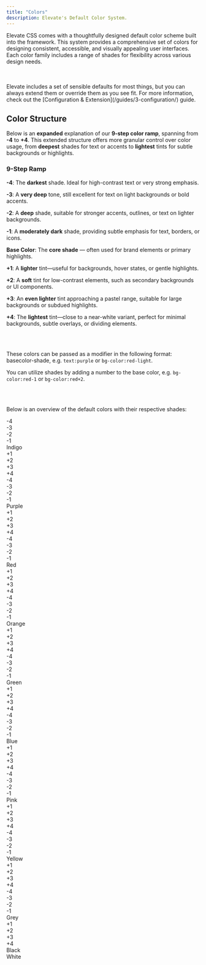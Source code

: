 ```yaml
---
title: "Colors"
description: Elevate's Default Color System.
---
```


Elevate CSS comes with a thoughtfully designed default color scheme built into the framework. This system provides a comprehensive set of colors for designing consistent, accessible, and visually appealing user interfaces. Each color family includes a range of shades for flexibility across various design needs.


<br/>
<br/>



<Aside title="You've Gotta Start Somewhere, Right?">
Elevate includes a set of sensible defaults for most things, but you can always extend them or override them as you see fit. For more information, check out the [Configuration & Extension](/guides/3-configuration/) guide.
</Aside>


## Color Structure

Below is an **expanded** explanation of our **9-step color ramp**, spanning from **-4** to **+4**. This extended structure offers more granular control over color usage, from **deepest** shades for text or accents to **lightest** tints for subtle backgrounds or highlights.

### 9-Step Ramp

**-4**: The **darkest** shade. Ideal for high-contrast text or very strong emphasis. <br/>

**-3**: A **very deep** tone, still excellent for text on light backgrounds or bold accents. <br/>

**-2**: A **deep** shade, suitable for stronger accents, outlines, or text on lighter backgrounds. <br/>

**-1**: A **moderately dark** shade, providing subtle emphasis for text, borders, or icons. <br/>

**Base Color**: The **core shade** — often used for brand elements or primary highlights. <br/>

**+1**: A **lighter** tint—useful for backgrounds, hover states, or gentle highlights. <br/>

**+2**: A **soft** tint for low-contrast elements, such as secondary backgrounds or UI components. <br/>

**+3**: An **even lighter** tint approaching a pastel range, suitable for large backgrounds or subdued highlights. <br/>

**+4**: The **lightest** tint—close to a near-white variant, perfect for minimal backgrounds, subtle overlays, or dividing elements. <br/>

<br/>
<br/>


These colors can be passed as a modifier in the following format: basecolor-shade, e.g. `text:purple` or `bg-color:red-light`.

You can utilize shades by adding a number to the base color, e.g. `bg-color:red-1` or `bg-color:red+2`.

<br/>
<br/>


Below is an overview of the default colors with their respective shades:

<div>

<div class="row">
  <div class="child:end aspect:square row:x-center:y-center bg-color:indigo-4 text:white h:d8 font:tiny w:d8 /lg/ h:c2 w:c2 bd:round-d2 -colorSquare">-4</div>
  <div class="aspect:square row:x-center:y-center bg-color:indigo-3 text:white h:d8 font:tiny w:d8 /lg/ h:c2 w:c2 bd:round-d2 -colorSquare">-3</div>
  <div class="aspect:square row:x-center:y-center bg-color:indigo-2 text:white h:d8 font:tiny w:d8 /lg/ h:c2 w:c2 bd:round-d2 -colorSquare">-2</div>
  <div class="aspect:square row:x-center:y-center bg-color:indigo-1 text:white h:d8 font:tiny w:d8 /lg/ h:c2 w:c2 bd:round-d2 -colorSquare">-1</div>
  <div class="aspect:square row:x-center:y-center bg-color:indigo text:white h:d8 font:tiny:bold w:d12 /lg/ h:c2 w:c2 bd:round-d2 -colorSquare">Indigo</div>
  <div class="aspect:square row:x-center:y-center bg-color:indigo+1 text:black h:d8 font:tiny w:d8 /lg/ h:c2 w:c2 bd:round-d2 -colorSquare">+1</div>
  <div class="aspect:square row:x-center:y-center bg-color:indigo+2 text:black h:d8 font:tiny w:d8 /lg/ h:c2 w:c2 bd:round-d2 -colorSquare">+2</div>
  <div class="aspect:square row:x-center:y-center bg-color:indigo+3 text:black h:d8 font:tiny w:d8 /lg/ h:c2 w:c2 bd:round-d2 -colorSquare">+3</div>
  <div class="aspect:square row:x-center:y-center bg-color:indigo+4 text:black h:d8 font:tiny w:d8 /lg/ h:c2 w:c2 bd:round-d2 -colorSquare">+4</div>
</div>

<div class="row">
  <div class="child:end aspect:square row:x-center:y-center bg-color:purple-4 text:white h:d8 font:tiny w:d8 /lg/ h:c2 w:c2 bd:round-d2 -colorSquare">-4</div>
  <div class="aspect:square row:x-center:y-center bg-color:purple-3 text:white h:d8 font:tiny w:d8 /lg/ h:c2 w:c2 bd:round-d2 -colorSquare">-3</div>
  <div class="aspect:square row:x-center:y-center bg-color:purple-2 text:white h:d8 font:tiny w:d8 /lg/ h:c2 w:c2 bd:round-d2 -colorSquare">-2</div>
  <div class="aspect:square row:x-center:y-center bg-color:purple-1 text:white h:d8 font:tiny w:d8 /lg/ h:c2 w:c2 bd:round-d2 -colorSquare">-1</div>
  <div class="aspect:square row:x-center:y-center bg-color:purple text:white h:d8 font:tiny:bold w:d12 /lg/ h:c2 w:c2 bd:round-d2 -colorSquare">Purple</div>
  <div class="aspect:square row:x-center:y-center bg-color:purple+1 text:black h:d8 font:tiny w:d8 /lg/ h:c2 w:c2 bd:round-d2 -colorSquare">+1</div>
  <div class="aspect:square row:x-center:y-center bg-color:purple+2 text:black h:d8 font:tiny w:d8 /lg/ h:c2 w:c2 bd:round-d2 -colorSquare">+2</div>
  <div class="aspect:square row:x-center:y-center bg-color:purple+3 text:black h:d8 font:tiny w:d8 /lg/ h:c2 w:c2 bd:round-d2 -colorSquare">+3</div>
  <div class="aspect:square row:x-center:y-center bg-color:purple+4 text:black h:d8 font:tiny w:d8 /lg/ h:c2 w:c2 bd:round-d2 -colorSquare">+4</div>
</div>

<div class="row">
  <div class="child:end aspect:square row:x-center:y-center bg-color:red-4 text:white h:d8 font:tiny w:d8 /lg/ h:c2 w:c2 bd:round-d2 -colorSquare">-4</div>
  <div class="aspect:square row:x-center:y-center bg-color:red-3 text:white h:d8 font:tiny w:d8 /lg/ h:c2 w:c2 bd:round-d2 -colorSquare">-3</div>
  <div class="aspect:square row:x-center:y-center bg-color:red-2 text:white h:d8 font:tiny w:d8 /lg/ h:c2 w:c2 bd:round-d2 -colorSquare">-2</div>
  <div class="aspect:square row:x-center:y-center bg-color:red-1 text:white h:d8 font:tiny w:d8 /lg/ h:c2 w:c2 bd:round-d2 -colorSquare">-1</div>
  <div class="aspect:square row:x-center:y-center bg-color:red text:white h:d8 font:tiny:bold w:d12 /lg/ h:c2 w:c2 bd:round-d2 -colorSquare">Red</div>
  <div class="aspect:square row:x-center:y-center bg-color:red+1 text:black h:d8 font:tiny w:d8 /lg/ h:c2 w:c2 bd:round-d2 -colorSquare">+1</div>
  <div class="aspect:square row:x-center:y-center bg-color:red+2 text:black h:d8 font:tiny w:d8 /lg/ h:c2 w:c2 bd:round-d2 -colorSquare">+2</div>
  <div class="aspect:square row:x-center:y-center bg-color:red+3 text:black h:d8 font:tiny w:d8 /lg/ h:c2 w:c2 bd:round-d2 -colorSquare">+3</div>
  <div class="aspect:square row:x-center:y-center bg-color:red+4 text:black h:d8 font:tiny w:d8 /lg/ h:c2 w:c2 bd:round-d2 -colorSquare">+4</div>
</div>

<div class="row">
  <div class="child:end aspect:square row:x-center:y-center bg-color:orange-4 text:white h:d8 font:tiny w:d8 /lg/ h:c2 w:c2 bd:round-d2 -colorSquare">-4</div>
  <div class="aspect:square row:x-center:y-center bg-color:orange-3 text:white h:d8 font:tiny w:d8 /lg/ h:c2 w:c2 bd:round-d2 -colorSquare">-3</div>
  <div class="aspect:square row:x-center:y-center bg-color:orange-2 text:white h:d8 font:tiny w:d8 /lg/ h:c2 w:c2 bd:round-d2 -colorSquare">-2</div>
  <div class="aspect:square row:x-center:y-center bg-color:orange-1 text:white h:d8 font:tiny w:d8 /lg/ h:c2 w:c2 bd:round-d2 -colorSquare">-1</div>
  <div class="aspect:square row:x-center:y-center bg-color:orange text:white h:d8 font:tiny:bold w:d12 /lg/ h:c2 w:c2 bd:round-d2 -colorSquare">Orange</div>
  <div class="aspect:square row:x-center:y-center bg-color:orange+1 text:black h:d8 font:tiny w:d8 /lg/ h:c2 w:c2 bd:round-d2 -colorSquare">+1</div>
  <div class="aspect:square row:x-center:y-center bg-color:orange+2 text:black h:d8 font:tiny w:d8 /lg/ h:c2 w:c2 bd:round-d2 -colorSquare">+2</div>
  <div class="aspect:square row:x-center:y-center bg-color:orange+3 text:black h:d8 font:tiny w:d8 /lg/ h:c2 w:c2 bd:round-d2 -colorSquare">+3</div>
  <div class="aspect:square row:x-center:y-center bg-color:orange+4 text:black h:d8 font:tiny w:d8 /lg/ h:c2 w:c2 bd:round-d2 -colorSquare">+4</div>
</div>

<div class="row">
  <div class="child:end aspect:square row:x-center:y-center bg-color:green-4 text:white h:d8 font:tiny w:d8 /lg/ h:c2 w:c2 bd:round-d2 -colorSquare">-4</div>
  <div class="aspect:square row:x-center:y-center bg-color:green-3 text:white h:d8 font:tiny w:d8 /lg/ h:c2 w:c2 bd:round-d2 -colorSquare">-3</div>
  <div class="aspect:square row:x-center:y-center bg-color:green-2 text:white h:d8 font:tiny w:d8 /lg/ h:c2 w:c2 bd:round-d2 -colorSquare">-2</div>
  <div class="aspect:square row:x-center:y-center bg-color:green-1 text:white h:d8 font:tiny w:d8 /lg/ h:c2 w:c2 bd:round-d2 -colorSquare">-1</div>
  <div class="aspect:square row:x-center:y-center bg-color:green text:white h:d8 font:tiny:bold w:d12 /lg/ h:c2 w:c2 bd:round-d2 -colorSquare">Green</div>
  <div class="aspect:square row:x-center:y-center bg-color:green+1 text:black h:d8 font:tiny w:d8 /lg/ h:c2 w:c2 bd:round-d2 -colorSquare">+1</div>
  <div class="aspect:square row:x-center:y-center bg-color:green+2 text:black h:d8 font:tiny w:d8 /lg/ h:c2 w:c2 bd:round-d2 -colorSquare">+2</div>
  <div class="aspect:square row:x-center:y-center bg-color:green+3 text:black h:d8 font:tiny w:d8 /lg/ h:c2 w:c2 bd:round-d2 -colorSquare">+3</div>
  <div class="aspect:square row:x-center:y-center bg-color:green+4 text:black h:d8 font:tiny w:d8 /lg/ h:c2 w:c2 bd:round-d2 -colorSquare">+4</div>
</div>

<div class="row">
  <div class="child:end aspect:square row:x-center:y-center bg-color:blue-4 text:white h:d8 font:tiny w:d8 /lg/ h:c2 w:c2 bd:round-d2 -colorSquare">-4</div>
  <div class="aspect:square row:x-center:y-center bg-color:blue-3 text:white h:d8 font:tiny w:d8 /lg/ h:c2 w:c2 bd:round-d2 -colorSquare">-3</div>
  <div class="aspect:square row:x-center:y-center bg-color:blue-2 text:white h:d8 font:tiny w:d8 /lg/ h:c2 w:c2 bd:round-d2 -colorSquare">-2</div>
  <div class="aspect:square row:x-center:y-center bg-color:blue-1 text:white h:d8 font:tiny w:d8 /lg/ h:c2 w:c2 bd:round-d2 -colorSquare">-1</div>
  <div class="aspect:square row:x-center:y-center bg-color:blue text:white h:d8 font:tiny:bold w:d12 /lg/ h:c2 w:c2 bd:round-d2 -colorSquare">Blue</div>
  <div class="aspect:square row:x-center:y-center bg-color:blue+1 text:black h:d8 font:tiny w:d8 /lg/ h:c2 w:c2 bd:round-d2 -colorSquare">+1</div>
  <div class="aspect:square row:x-center:y-center bg-color:blue+2 text:black h:d8 font:tiny w:d8 /lg/ h:c2 w:c2 bd:round-d2 -colorSquare">+2</div>
  <div class="aspect:square row:x-center:y-center bg-color:blue+3 text:black h:d8 font:tiny w:d8 /lg/ h:c2 w:c2 bd:round-d2 -colorSquare">+3</div>
  <div class="aspect:square row:x-center:y-center bg-color:blue+4 text:black h:d8 font:tiny w:d8 /lg/ h:c2 w:c2 bd:round-d2 -colorSquare">+4</div>
</div>

<div class="row">
  <div class="child:end aspect:square row:x-center:y-center bg-color:pink-4 text:white h:d8 font:tiny w:d8 /lg/ h:c2 w:c2 bd:round-d2 -colorSquare">-4</div>
  <div class="aspect:square row:x-center:y-center bg-color:pink-3 text:white h:d8 font:tiny w:d8 /lg/ h:c2 w:c2 bd:round-d2 -colorSquare">-3</div>
  <div class="aspect:square row:x-center:y-center bg-color:pink-2 text:white h:d8 font:tiny w:d8 /lg/ h:c2 w:c2 bd:round-d2 -colorSquare">-2</div>
  <div class="aspect:square row:x-center:y-center bg-color:pink-1 text:white h:d8 font:tiny w:d8 /lg/ h:c2 w:c2 bd:round-d2 -colorSquare">-1</div>
  <div class="aspect:square row:x-center:y-center bg-color:pink text:white h:d8 font:tiny:bold w:d12 /lg/ h:c2 w:c2 bd:round-d2 -colorSquare">Pink</div>
  <div class="aspect:square row:x-center:y-center bg-color:pink+1 text:black h:d8 font:tiny w:d8 /lg/ h:c2 w:c2 bd:round-d2 -colorSquare">+1</div>
  <div class="aspect:square row:x-center:y-center bg-color:pink+2 text:black h:d8 font:tiny w:d8 /lg/ h:c2 w:c2 bd:round-d2 -colorSquare">+2</div>
  <div class="aspect:square row:x-center:y-center bg-color:pink+3 text:black h:d8 font:tiny w:d8 /lg/ h:c2 w:c2 bd:round-d2 -colorSquare">+3</div>
  <div class="aspect:square row:x-center:y-center bg-color:pink+4 text:black h:d8 font:tiny w:d8 /lg/ h:c2 w:c2 bd:round-d2 -colorSquare">+4</div>
</div>

<div class="row">
  <div class="child:end aspect:square row:x-center:y-center bg-color:yellow-4 text:white h:d8 font:tiny w:d8 /lg/ h:c2 w:c2 bd:round-d2 -colorSquare">-4</div>
  <div class="aspect:square row:x-center:y-center bg-color:yellow-3 text:white h:d8 font:tiny w:d8 /lg/ h:c2 w:c2 bd:round-d2 -colorSquare">-3</div>
  <div class="aspect:square row:x-center:y-center bg-color:yellow-2 text:white h:d8 font:tiny w:d8 /lg/ h:c2 w:c2 bd:round-d2 -colorSquare">-2</div>
  <div class="aspect:square row:x-center:y-center bg-color:yellow-1 text:white h:d8 font:tiny w:d8 /lg/ h:c2 w:c2 bd:round-d2 -colorSquare">-1</div>
  <div class="aspect:square row:x-center:y-center bg-color:yellow text:white h:d8 font:tiny:bold w:d12 /lg/ h:c2 w:c2 bd:round-d2 -colorSquare">Yellow</div>
  <div class="aspect:square row:x-center:y-center bg-color:yellow+1 text:black h:d8 font:tiny w:d8 /lg/ h:c2 w:c2 bd:round-d2 -colorSquare">+1</div>
  <div class="aspect:square row:x-center:y-center bg-color:yellow+2 text:black h:d8 font:tiny w:d8 /lg/ h:c2 w:c2 bd:round-d2 -colorSquare">+2</div>
  <div class="aspect:square row:x-center:y-center bg-color:yellow+3 text:black h:d8 font:tiny w:d8 /lg/ h:c2 w:c2 bd:round-d2 -colorSquare">+3</div>
  <div class="aspect:square row:x-center:y-center bg-color:yellow+4 text:black h:d8 font:tiny w:d8 /lg/ h:c2 w:c2 bd:round-d2 -colorSquare">+4</div>
</div>

<div class="row">
  <div class="child:end aspect:square row:x-center:y-center bg-color:grey-4 text:white h:d8 font:tiny w:d8 /lg/ h:c2 w:c2 bd:round-d2 -colorSquare">-4</div>
  <div class="aspect:square row:x-center:y-center bg-color:grey-3 text:white h:d8 font:tiny w:d8 /lg/ h:c2 w:c2 bd:round-d2 -colorSquare">-3</div>
  <div class="aspect:square row:x-center:y-center bg-color:grey-2 text:white h:d8 font:tiny w:d8 /lg/ h:c2 w:c2 bd:round-d2 -colorSquare">-2</div>
  <div class="aspect:square row:x-center:y-center bg-color:grey-1 text:white h:d8 font:tiny w:d8 /lg/ h:c2 w:c2 bd:round-d2 -colorSquare">-1</div>
  <div class="aspect:square row:x-center:y-center bg-color:grey text:white h:d8 font:tiny:bold w:d12 /lg/ h:c2 w:c2 bd:round-d2 -colorSquare">Grey</div>
  <div class="aspect:square row:x-center:y-center bg-color:grey+1 text:black h:d8 font:tiny w:d8 /lg/ h:c2 w:c2 bd:round-d2 -colorSquare">+1</div>
  <div class="aspect:square row:x-center:y-center bg-color:grey+2 text:black h:d8 font:tiny w:d8 /lg/ h:c2 w:c2 bd:round-d2 -colorSquare">+2</div>
  <div class="aspect:square row:x-center:y-center bg-color:grey+3 text:black h:d8 font:tiny w:d8 /lg/ h:c2 w:c2 bd:round-d2 -colorSquare">+3</div>
  <div class="aspect:square row:x-center:y-center bg-color:grey+4 text:black h:d8 font:tiny w:d8 /lg/ h:c2 w:c2 bd:round-d2 -colorSquare">+4</div>
</div>

<div class="row child:start">
  <div class="child:end aspect:square row:x-center:y-center bg-color:black text:white h:d8 font:tiny:bold w:d12 /lg/ h:c2 w:c2 bd:round-d2 -colorSquare">Black</div>
  <div class="aspect:square row:x-center:y-center bg-color:white text:black h:d8 font:tiny:bold w:d12 /lg/ h:c2 w:c2 bd:round-d2 -colorSquare">White</div>
</div>

</div>



